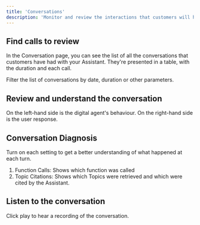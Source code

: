 ```yaml
---
title: 'Conversations'
description: 'Monitor and review the interactions that customers will have with your agent.'
---
```

## Find calls to review
In the Conversation page, you can see the list of all the conversations that customers have had with your Assistant. They're presented in a table, with the duration and each call.

Filter the list of conversations by date, duration or other parameters.

## Review and understand the conversation

On the left-hand side is the digital agent's behaviour. On the right-hand side is the user response.

## Conversation Diagnosis
Turn on each setting to get a better understanding of what happened at each turn.
1. Function Calls: Shows which function was called
2. Topic Citations: Shows which Topics were retrieved and which were cited by the Assistant.

## Listen to the conversation
Click play to hear a recording of the conversation.